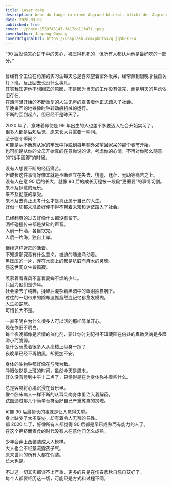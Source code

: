 ```yaml
---
title: Layer cake
description: Wenn du lange in einen Abgrund blickst, blickt der Abgrund auch dich hinein
date: 2020-03-07
published: true
cover: ./photo-1559745147-f417cd11f471.jpeg
coverAuthor: Junpeng Ouyang
coverOriginalUrl: https://unsplash.com/photos/q_jqSbqkZ-o
---
```


“90 后就像夹心饼干中的夹心，被压得死死的，但所有人都认为他是最好吃的一部分。”

---

曾经有个工位在角落的实习生每天总是喜欢望着窗外发呆，经常熬到很晚才独自关灯下班，反正回去也没什么事儿。<br />
其实我知道他不想回去的原因，不是因为当天的工作没有做完，而是明天的焦虑依旧存在。<br />
在漕河泾开始的不断重复的人生无声的宣告着他正式踏入了社会。<br />
早晚来回的地铁像时钟转动般机械的运行。<br />
不断的回到起点，但已经不是昨天了。<br />

2020 年了，意味着即使是 99 年出生的人也差不多要迈入社会开始实习了。<br />
很多人都是后知后觉，原来长大只需要一瞬间。<br />
至于哪个瞬间？<br />
可能是从不断想从家的牢笼中挣脱到每年额外渴望回家呆的那个春节开始。<br />
也可能是从你的父母开始真的在意你说的话，考虑你的心情，不再对你那么随意的“指手画脚”的时候。<br />

没有人想要不断的经历痛苦。<br />
但成长这件事情好像本就是不断建立在失去、彷徨、迷茫、无助等痛苦之上。<br />
没有人在意 90 后的长大，就像 90 后的成长历程被一段段“更重要”的事情切割。<br />
来不及肆意的玩乐。<br />
来不及彻底的享受。<br />
来不及去真正思考什么才是真正属于自己的人生。<br />
好似一切都未准备好便不得不带着未知和迷茫踏入了社会。<br />

已经翻页的过去好像什么都没有留下。<br />
酒杯碰撞传来都是梦碎的声音。<br />
人前一杯酒，各自饮完。<br />
人后一片海，独自上岸。<br />

继续这样迷茫的活着。<br />
不知道那究竟有什么意义，被迫的随波涌动着。<br />
黑压压的一片，浮在水面上的都是肮脏而麻木的灵魂。<br />
怨这世间众生皆孤寂。<br />

羡慕着看春风不喜看夏蝉不烦的少年。<br />
只因为他们是少年。<br />
社会染去了纯粹，揉碎后混杂着黑暗中的眼泪独自咽下。<br />
过往的一切带来的除却遗憾竟然连记忆都愈发模糊。<br />
人生如逆旅。<br />
可惜长大不是。<br />

一直不明白为什么很多人可以活的那样简单开心。<br />
现在依旧不明白。<br />
每个夜晚都像是苦情的催化剂，要让你时刻记得不知藏匿在何处的卑微灵魂是多麽渺小而脆弱。<br />
是什么怂恿着很多人从高楼上纵身一跃？<br />
夜晚早已经不再怕黑，却更加不安。<br />

身体的生物钟都好像在与我为敌。<br />
睁眼依然是上班的时间，虽然今天是周末。<br />
好久没有睡到中午十二点了，只觉得是在为身体弥补着些什么。<br />

总是容易将心境沉浸在音乐里。<br />
像个卧床病人一样不断的从耳朵向身体里注入着解药。<br />
试图通过那几个简单音符治好自己严重瘫痪的灵魂。<br />

可能 90 后最擅长的事就是让人觉得失望。<br />
身上缺少了太多妥协，却有着令人无奈的任性。<br />
都 2020 年了，好像所有人都觉得 90 后都是早已成熟而有能力的人了。<br />
在这个拥挤而素食的时代没有人在意他们怎么成熟。<br />

少年会穿上西装装成大人模样。<br />
大人也会不经意流露孩子气。<br />
原来世间的所有人都在假装。<br />
长大也是。<br />

不过这一切其实都谈不上严重，更多的只是在伤春悲秋自怨自艾好了。<br />
每个人都要经历这一切，可能只是方式和过程不同。<br />
